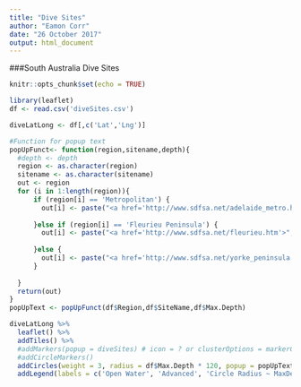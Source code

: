 ```yaml
---
title: "Dive Sites"
author: "Eamon Corr"
date: "26 October 2017"
output: html_document
---
```

###South Australia Dive Sites

```r
knitr::opts_chunk$set(echo = TRUE)
```

```r
library(leaflet)
df <- read.csv('diveSites.csv')

diveLatLong <- df[,c('Lat','Lng')]

#Function for popup text
popUpFunct<- function(region,sitename,depth){
  #depth <- depth
  region <- as.character(region)
  sitename <- as.character(sitename)
  out <- region
  for (i in 1:length(region)){
      if (region[i] == 'Metropolitan') {
        out[i] <- paste("<a href='http://www.sdfsa.net/adelaide_metro.htm'>",sitename[i],":","MaxDepth",depth[i], "</a>")
        
      }else if (region[i] == 'Fleurieu Peninsula') {
        out[i] <- paste("<a href='http://www.sdfsa.net/fleurieu.htm'>",sitename[i],":","MaxDepth",depth[i], "</a>")
      
      }else {
        out[i] <- paste("<a href='http://www.sdfsa.net/yorke_peninsula.htm'>",sitename[i],":","MaxDepth",depth[i], "</a>")
      }
        
  }
  return(out)
}
popUpText <- popUpFunct(df$Region,df$SiteName,df$Max.Depth)

diveLatLong %>% 
  leaflet() %>%
  addTiles() %>%
  #addMarkers(popup = diveSites) # icon = ? or clusterOptions = markerClusterOptions()
  #addCircleMarkers()
  addCircles(weight = 3, radius = df$Max.Depth * 120, popup = popUpText, col=df$col) %>%
  addLegend(labels = c('Open Water', 'Advanced', 'Circle Radius ~ MaxDepth' ), colors = c('green', 'orange', 'white'))
  
```